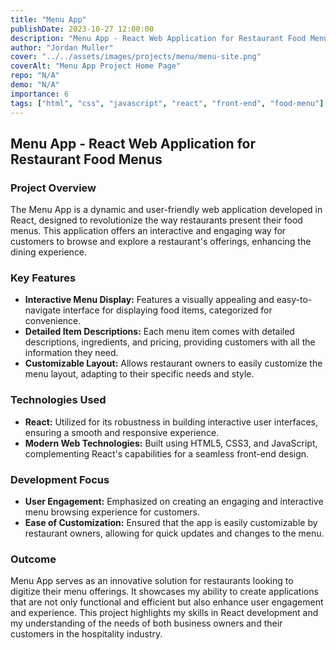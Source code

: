 ```yaml
---
title: "Menu App"
publishDate: 2023-10-27 12:00:00
description: "Menu App - React Web Application for Restaurant Food Menu"
author: "Jordan Muller"
cover: "../../assets/images/projects/menu/menu-site.png"
coverAlt: "Menu App Project Home Page"
repo: "N/A"
demo: "N/A"
importance: 6
tags: ["html", "css", "javascript", "react", "front-end", "food-menu"]
---
```


## Menu App - React Web Application for Restaurant Food Menus

### Project Overview

The Menu App is a dynamic and user-friendly web application developed in React, designed to revolutionize the way restaurants present their food menus. This application offers an interactive and engaging way for customers to browse and explore a restaurant's offerings, enhancing the dining experience.

### Key Features

- **Interactive Menu Display:** Features a visually appealing and easy-to-navigate interface for displaying food items, categorized for convenience.
- **Detailed Item Descriptions:** Each menu item comes with detailed descriptions, ingredients, and pricing, providing customers with all the information they need.
- **Customizable Layout:** Allows restaurant owners to easily customize the menu layout, adapting to their specific needs and style.

### Technologies Used

- **React:** Utilized for its robustness in building interactive user interfaces, ensuring a smooth and responsive experience.
- **Modern Web Technologies:** Built using HTML5, CSS3, and JavaScript, complementing React's capabilities for a seamless front-end design.

### Development Focus

- **User Engagement:** Emphasized on creating an engaging and interactive menu browsing experience for customers.
- **Ease of Customization:** Ensured that the app is easily customizable by restaurant owners, allowing for quick updates and changes to the menu.

### Outcome

Menu App serves as an innovative solution for restaurants looking to digitize their menu offerings. It showcases my ability to create applications that are not only functional and efficient but also enhance user engagement and experience. This project highlights my skills in React development and my understanding of the needs of both business owners and their customers in the hospitality industry.
